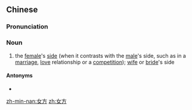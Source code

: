 ==Chinese==
{{zh-forms}}

===Pronunciation===
{{zh-pron
|m=nǚfāng
|c=neoi5 fong1
|mn=qz,tp,xm:lú-hong/kh,zz:lí-hong/qz:lír-hong
|cat=n
}}

===Noun===
{{zh-noun}}

# the [[female]]'s [[side]] (when it contrasts with the [[male]]'s side, such as in a [[marriage]], [[love]] relationship or a [[competition]]); [[wife]] or [[bride]]'s side

====Antonyms====
* {{zh-l|男方}}

[[zh-min-nan:女方]]
[[zh:女方]]